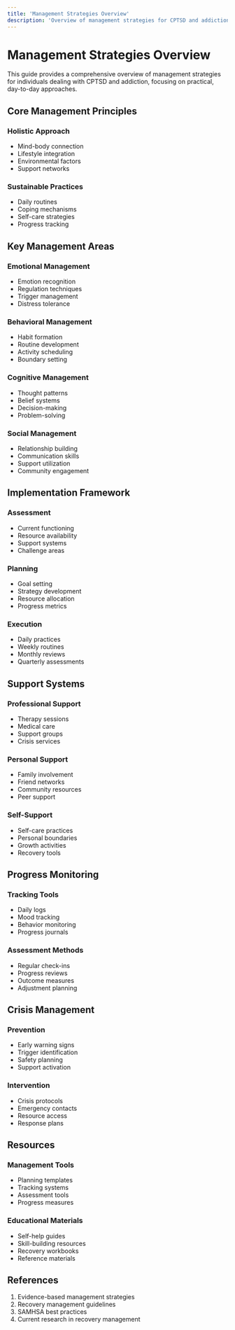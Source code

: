 ```yaml
---
title: 'Management Strategies Overview'
description: 'Overview of management strategies for CPTSD and addiction recovery'
---
```


# Management Strategies Overview

This guide provides a comprehensive overview of management strategies for individuals dealing with CPTSD and addiction, focusing on practical, day-to-day approaches.

## Core Management Principles

### Holistic Approach
- Mind-body connection
- Lifestyle integration
- Environmental factors
- Support networks

### Sustainable Practices
- Daily routines
- Coping mechanisms
- Self-care strategies
- Progress tracking

## Key Management Areas

### Emotional Management
- Emotion recognition
- Regulation techniques
- Trigger management
- Distress tolerance

### Behavioral Management
- Habit formation
- Routine development
- Activity scheduling
- Boundary setting

### Cognitive Management
- Thought patterns
- Belief systems
- Decision-making
- Problem-solving

### Social Management
- Relationship building
- Communication skills
- Support utilization
- Community engagement

## Implementation Framework

### Assessment
- Current functioning
- Resource availability
- Support systems
- Challenge areas

### Planning
- Goal setting
- Strategy development
- Resource allocation
- Progress metrics

### Execution
- Daily practices
- Weekly routines
- Monthly reviews
- Quarterly assessments

## Support Systems

### Professional Support
- Therapy sessions
- Medical care
- Support groups
- Crisis services

### Personal Support
- Family involvement
- Friend networks
- Community resources
- Peer support

### Self-Support
- Self-care practices
- Personal boundaries
- Growth activities
- Recovery tools

## Progress Monitoring

### Tracking Tools
- Daily logs
- Mood tracking
- Behavior monitoring
- Progress journals

### Assessment Methods
- Regular check-ins
- Progress reviews
- Outcome measures
- Adjustment planning

## Crisis Management

### Prevention
- Early warning signs
- Trigger identification
- Safety planning
- Support activation

### Intervention
- Crisis protocols
- Emergency contacts
- Resource access
- Response plans

## Resources

### Management Tools
- Planning templates
- Tracking systems
- Assessment tools
- Progress measures

### Educational Materials
- Self-help guides
- Skill-building resources
- Recovery workbooks
- Reference materials

## References

1. Evidence-based management strategies
2. Recovery management guidelines
3. SAMHSA best practices
4. Current research in recovery management 